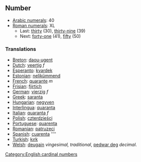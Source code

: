 ==Number==

*[[w:Arabic numerals|Arabic numerals]]: 40
*[[w:Roman numerals|Roman numerals]]: XL
**Last: [[thirty]] (30), [[thirty-nine]] (39)
**Next: [[forty-one]] (41), [[fifty]] (50)

===Translations===

*[[Breton]]: [[daou-ugent]]
*[[Dutch]]: [[veertig]] ''f''
*[[Esperanto]]: [[kvardek]]
*[[Estonian]]: [[nelikümmend]]
*[[French]]: [[quarante]] ''m''
*[[Frisian]]: [[fjirtich]]
*[[German]]: [[vierzig]] ''f''
*[[Greek]]: [[saranta]]
*[[Hungarian]]: [[negyven]]
*[[Interlingua]]: [[quaranta]]
*[[Italian]]: [[quaranta]] ''f''
*[[Polish]]: [[czterdzieści]]
*[[Portuguese]]: [[quarenta]]
*[[Romanian]]: [[patruzeci]]
*[[Spanish]]: [[cuarenta]] ''''
*[[Turkish]]: [[kırk]]
*[[Welsh]]: [[deugain]] ''vingesimal, traditional'', [[pedwar deg]] ''decimal''.

[[Category:English cardinal numbers]]